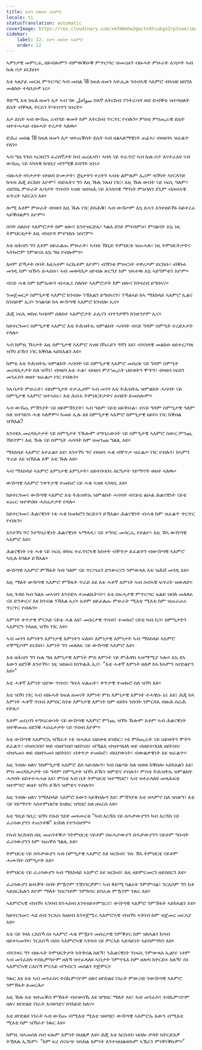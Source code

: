 ```yaml
---
title: እተን ሰለስተ ኣእምሮ
locale: ti
statusTranslation: automatic
coverImage: https://res.cloudinary.com/xmfm6mhw3gwctndtcubgx2rptnae/image/upload/v1741354419/small_cover_la_gran_rebelion_28716e29d2.webp
sidebar:
    label: 12. እተን ሰለስተ ኣእምሮ
    order: 12
---
```

ኣዎንታዊ መምርሒ ዘይብሎምን ብምዉቕዑቕ ምጥርጣር ዝመረዙን ብዙሓት ምሁራት ሌባታት ኣብ ኩሉ ቦታ ይርከቡ።

እቲ ኣጸያፊ መርዚ ምጥርጣር ካብ መበል 18 ክፍለ ዘመን ኣትሒዙ ንሰብኣዊ ኣእምሮ ብኣዝዩ ዘስግእ መልክዑ ተላቢዑዎ ኔሩ።

ቅድሚ እቲ ክፍለ ዘመን እታ ኣብ ገጽ سواحل ስጳኛ እትርከብ ኖንትራባዳ ወይ ድብቕቲ ዝተባህለት ደሴት ብቐጻሊ ትርአን ትጭበጥን ነበረት።

እታ ደሴት ኣብ ውሽጢ ራብዓይ ቁመት ከም እትርከብ ጥርጥር የብሉን። ምስቲ ምስጢራዊ ደሴት ዝተተሓሓዙ ብዙሓት ተረታት ኣለዉ።

ድሕሪ መበል 18 ክፍለ ዘመን እታ ዝተጠቕሰት ደሴት ኣብ ዘልኣለማዊነት ጠፊኣ፣ ብዛዕባኣ ዝፈልጥ የለን።

ኣብ ግዜ ንጉስ ኣርቱሮን ፈረሰኛታት ክብ ጠረጴዛን፣ ኣባላ ናይ ተፈጥሮ ኣብ ኩሉ ቦታ እናተራእዩ ናብ ውሽጢ ናይ ኣካላዊ ከባቢና ብዓሚቑ ይሰግጉ ነበሩ።

ብዙሓት ዛንታታት ብዛዕባ ድሙታት፣ ጅኒታትን ተረትን ኣብቲ ልምሉም ኤሪም ዝኾነት ኣየርላንድ ክሳብ ሕጂ ይርከቡ እዮም፤ ብድሌትና ግን እዚ ኹሉ ንጹህ ነገር፣ እዚ ኹሉ ውበት ናይ ነፍሲ ዓለም፣ ብሰንኪ ምሁራት ሌባታት ጥበብን ኣዝዩ ዝበዝሕ ናይ እንስሳዊ ማንነት ምዕባለን ደጊም ብሰብኣዊ ፍጥረት ኣይርአን እዩ።

ሎሚ እቶም ምሁራት ብዛዕባ እዚ ኹሉ ነገር ይስሕቑ፣ ኣብ ውሽጦም እኳ ደሓን እንተዘይኾኑ ከይተረፈ ኣይቕበልዎን እዮም።

ሰባት ሰለስተ ኣእምሮታት ከም ዘሎና እንተዝርድኡ፣ ካልእ ደሃይ ምተሰምዐ፣ ምናልባት እኳ ነዚ ትምህርቲታት እዚ ብዝያዳ ምተገደሱ ነይሮም።

እቲ ዘሕዝን ግን እቶም ዘይፈልጡ ምሁራት፣ ኣብቲ ኸቢድ ትምህርቲ ዝጠሓሉ፣ ነዚ ትምህርትታትና ኣትኩሮም ንምጽናዕ እኳ ግዜ የብሎምን።

እዞም ድኻታት ሰባት እዚኣቶም ኣርኪቶም እዮም፣ ብኸንቱ ምሁርነት ተዋሪዶም ይርከቡ፣ ብቕኑዕ መገዲ ከም ዝኸዱ ይሓስቡ፣ ኣብ መወዳእታ ዘየብሉ ጽርግያ ከም ዝኣተዉ እኳ ኣይግምቱን እዮም።

ብናይ ሓቂ ስም ከምኡውን ብሓጺሩ ሰለስተ ኣእምሮታት ከም ዘሎና ክንዛረብ ይግበኣና።

ንመጀመርታ ስምዒታዊ ኣእምሮ ክንብሎ ንኽእልን ይግበኣናን፣ ንኻልኣይ ከኣ ማእከላይ ኣእምሮ ኢልና ክንሰይሞ ኢና። ንሳልሳይ ከኣ ውሽጣዊ ኣእምሮ ክንብሎ ኢና።

ሕጂ ነፍሲ ወከፍ ካብዞም ሰለስተ ኣእምሮታት ፈሊናን ብጥንቃቐን ክንጽንዖም ኢና።

ከይተርጎመና ስምዒታዊ ኣእምሮ እቲ ትሕዝትኡ ዝምልከት ሓሳባት ብናይ ግዳም ስምዒት ተረድኦታት የዳሉ።

ኣብ ከምዚ ኹነታት እዚ ስምዒታዊ ኣእምሮ ኣዝዩ ሸካራይን ዓሻን እዩ፣ ብኣካላዊ መልክዑ ዘይተረጋገጸ ዝኾነ ይኹን ነገር ክቕበል ኣይክእልን እዩ።

ከምቲ እቲ ትሕዝትኡ ዝምልከት ሓሳባት ናይ ስምዒታዊ ኣእምሮ መሰረቱ ናይ ግዳም ስምዒት መረዳእታታት ስለ ዝኾነ፣ ብዛዕባ እቲ ሓቂ፣ ብዛዕባ ምሥጢራት ህይወትን ሞትን፣ ብዛዕባ ነፍስን መንፈስን ወዘተ ዝፈልጦ ነገር የብሉን።

ንሌባታት ምሁራት፣ ብስምዒታት ተታሒዞም ኣብ መንጎ እቲ ትሕዝትኡ ዝምልከት ሓሳባት ናይ ስምዒታዊ ኣእምሮ ዝተኣስሩ፣ እቲ ሕቡእ ትምህርትታትና ዕብደት ይመስሎም።

ኣብ ውሽጢ ምኽንያት ናይ ዘይምኽንያት፣ ኣብ ዓለም ናይቲ ዘይቅቡል፣ ብናይ ግዳም ስምዒታዊ ዓለም ስለ ዝተገደዱ ሓቂ ኣለዎም። ከመይ ኢሉ እዩ ስምዒታዊ ኣእምሮ ስምዒታዊ ዘይኮነ ነገር ክቕበል ዝኽእል?

እንተደኣ መረዳእታታት ናይ ስምዒታት ንኹሎም ተግባራውነት ናይ ስምዒታዊ ኣእምሮ ስውር ምንጪ ኾይኖም፣ እዚ ኹሉ ናይ ስምዒት ሓሳባት ከም ዘመንጩ ግልጺ እዩ።

ማእከላይ ኣእምሮ እተፈልየ እዩ፣ እንተኾነ ግና ብዛዕባ ሓቂ ብቐጥታ ዝፈልጦ ነገር የብሉን፣ ክኣምን ጥራይ እዩ ዝኽእል እሞ እቲ ኹሉ እዩ።

ኣብ ማእከላይ ኣእምሮ እምነታዊ እምነታት፣ ዘይተሰባበሩ ስርዓታት ሃይማኖት ወዘተ ኣለዉ።

ውሽጣዊ ኣእምሮ ንቀጥታዊ ተመኩሮ ናይ ሓቂ ኣዝዩ ኣገዳሲ እዩ።

ከይተርጎመና ውሽጣዊ ኣእምሮ እቲ ትሕዝትኡ ዝምልከት ሓሳባት ብናይቲ ልዑል ሕልናዊነት ናይቲ ፍጡር ዝተዋህቡ ሓበሬታታት የዳሉ።

ከይተርጎመና ሕልናዊነት ነቲ ሓቂ ክመክሮን ክርድኦን ይኽእል። ሕልናዊነት ብሓቂ ከም ዝፈልጥ ጥርጥር የብሉን።

እንተኾነ ግና ንተግባራዊነት ሕልናዊነት ኣማላዲ፣ ናይ ተግባር መሳርሒ የድልዮ፣ እዚ ኸኣ ውሽጣዊ ኣእምሮ እዩ።

ሕልናዊነት ነቲ ሓቂ ናይ ነፍሲ ወከፍ ተፈጥሮኣዊ ክስተት ብቐጥታ ይፈልጥን ብውሽጣዊ ኣእምሮ ኣቢሉ ክገልጾ ይኽእል።

ውሽጣዊ ኣእምሮ ምኽፋት ካብ ዓለም ናይ ጥርጣሬን ድንቊርናን ንምውጻእ እቲ ዝሕሸ መገዲ እዩ።

እዚ ማለት ውሽጣዊ ኣእምሮ ምኽፋት ጥራይ እዩ እቲ ሓቀኛ እምነት ኣብ ሰብኣዊ ፍጥረት ዝውለድ።

እዚ ጉዳይ ካብ ካልእ መኣዝን እንተድኣ ተመልኪትናዮ፣ እቲ ስፍሓታዊ ምጥርጣር ፍልይ ዝበለ መለለዪ ናይ ድንቊርና እዩ ክንብል ንኽእል ኢና። እቶም ዘይፈልጡ ምሁራት ሚእቲ ሚእቲ ከም ዝጠራጠሩ ጥርጥር የብሉን።

እምነት ቀጥታዊ ምርኣይ ናይቲ ሓቂ እዩ፤ መሰረታዊ ጥበብ፤ ተመኩሮ ናይቲ ካብ ስጋ፣ ስምዒታትን ኣእምሮን ንላዕሊ ዝኾነ ነገር እዩ።

ኣብ መንጎ እምነትን እምነታዊ እምነትን ፍለዩ። እምነታዊ እምነታት ኣብ ማእከላይ ኣእምሮ ተቐሚጦም ይርከቡ፣ እምነት ግን መለለዪ ናይ ውሽጣዊ ኣእምሮ እዩ።

እቲ ዘሕዝን ግን ኩሉ ግዜ እምነታዊ እምነት ምስ እምነት ናይ ምሕዋስ ኣዝማሚያ ኣሎ። እኳ ደኣ እውን ዘደንቕ እንተኾነ፣ ነዚ ዝስዕብ ከነጕልሕ ኢና፦ "እቲ ሓቀኛ እምነት ዘለዎ ከኣ ክኣምን ኣየድልዮን እዩ።"

እቲ ሓቀኛ እምነት ህያው ጥበብ፣ ግቡእ ፍልጠት፣ ቀጥታዊ ተመኩሮ ስለ ዝኾነ እዩ።

እቲ ዝኾነ ነገር ኣብ ብዙሓት ክፍለ ዘመናት እምነት ምስ እምነታዊ እምነት ተሓዊሱ ኔሩ እዩ፣ ሕጂ ከኣ እምነት ሓቀኛ ጥበብ እምበር ከንቱ እምነታዊ እምነት ከም ዘይኮነ ንሰባት ንምርዳእ ብዙሕ ስራሕ የድሊ።

እቶም ጠቢባን ተግባራውነት ናይ ውሽጣዊ ኣእምሮ ምንጪ ዝኾኑ ኹሎም እቶም ኣብ ሕልናዊነት ዝተቐመጡ ዘደንቑ ሓበሬታታት ናይ ጥበብ እዮም።

እቲ ውሽጣዊ ኣእምሮኡ ዝኸፈተ ነቲ ዝሓለፈ ህይወቱ ይዝክር፣ ነቲ ምስጢራት ናይ ህይወትን ሞትን ይፈልጥ፣ ብዝኣንበቦ ወይ ብዘየንበቦ ዘይኮነስ፣ ብኻልእ ብዝተባህለ ወይ ብዘይተባህለ ዘይኮነስ፣ ብዝኣመነ ወይ ብዘየኣመነ ዘይኮነስ፣ ብቀጥታ ተመኩሮ፣ ብህያውነት፣ ብውልቃዊነት እዩ ዝፈልጥ።

እዚ ንብሎ ዘለና ንስምዒታዊ ኣእምሮ ደስ ኣይብሎን፣ ካብ ስልጣኑ ስለ ዝወጸ ክቕበሎ ኣይክእልን እዩ፣ ምስ መረዳእታታት ናይ ግዳም ስምዒታት ዝኾነ ይኹን ዝምድና የብሉን፣ ምስቲ ትሕዝትኡ ዝምልከት ሓሳባት ዘይተተሓሓዘ እዩ፣ ምስቲ ኣብ ቤት ትምህርቲ ዝተማህሮ፣ ኣብ ዝተፈላለዩ መጻሕፍቲ ዝተምሃሮ ወዘተ ዝኾነ ይኹን ዝምድና የብሉን።

እዚ ንብሎ ዘለና ንማእከላይ ኣእምሮ እውን ኣይቅበሎን እዩ፣ ምኽንያቱ እቲ ዝኣምኖ ስለ ዝነጽግ፣ እቲ ናይ ሃይማኖት ኣስተምህሮቱ ክዝክር ዝገበሮ ስለ ዘፍርስ እዩ።

እቲ ዓቢይ ካቢር ዝኾነ የሱስ ንደቀ መዛሙርቱ "ካብ እርሻስ ናይ ሰዱቃውያንን ካብ እርሻስ ናይ ፈሪሳውያንን ተጠንቀቑ" እናበለ የተንብሆም።

የሱስ ክርስቶስ በዚ መጠንቀቕታ ንትምህርቲ ናይቶም ስፍሓታውያን ሰዱቃውያንን ናይቶም ግቡዛት ፈሪሳውያንን ከም ዝጠቐሰ ግልጺ እዩ።

ትምህርቲ ናይ ሰዱቃውያን ኣብ ስምዒታዊ ኣእምሮ እዩ ዝርከብ፣ ንሱ ኸኣ ትምህርቲ ናይቶም ሓሙሽተ ስምዒታት እዩ።

ትምህርቲ ናይ ፈሪሳውያን ኣብ ማእከላይ ኣእምሮ እዩ ዝርከብ፣ እዚ ዘይምርመርን ዘይስበርን እዩ።

ፈሪሳውያን ጽቡቓት ሰባት ምዃኖም ንኽንገርዎም፣ ኣብ ቅድሚ ካልኦት ንምምሳል፣ ንርእሶም ግን ከቶ ኣይሰርሕሉን እዮም ማለት ንስርዓቶም ንምክባር ይካፈሉ ምዃኖም ንጹር እዩ።

ኣእምሮኣዊ ብዝኾነ ኣገባብ ክንሓስብ እንተዘይተምሂርና፣ ውሽጣዊ ኣእምሮ ንምኽፋት ኣይከኣልን እዩ።

ከይተርጎመና ሓደ ሰብ ንርእሱ ክዕዘብ እንተጀሚሩ ኣእምሮኣዊ ብዝኾነ ኣገባብ ከም ዝጀመረ መርኣያ እዩ።

እቲ ናይ ገዛእ ርእስኻ ስነ ኣእምሮ ሓቂ ምዃኑን መሰረታዊ ንምቕያር ከም ዝከኣልን ክሳብ ዘይተኣመንካ፣ ንርእስኻ ብስነ ኣእምሮኣዊ ኣገባብ ናይ ምርኣይ ኣድላይነት ኣይስምዓካን እዩ።

ብኣንጻሩ ግን ብዙሓት ትምህርትታት ክትቅበል ከለኻ፣ ንሕልናዊነት ንነፍሲ ንምውጻእ ኢልካ፣ ነቶም ኣብ መንፈስካ ተሰኪምካዮም ዘለኻ ዝተፈላለዩ ኣነነታት ንምጥፋእ ከም ዘሎካ ክትርድኦ ከለኻ፣ ስነ ኣእምሮኣዊ ርእስኻ ምርኣይ ብግብርን መሰልን ትጅምር።

ንጹር እዩ እቲ ኣብ መንፈስና ተሰኪምናዮም ዘለና ዘየድልዩ ነገራት ምውጋድ ንውሽጣዊ ኣእምሮ ንምኽፋት ይመርሕ።

እዚ ኹሉ እቲ ዝተጠቕሰ ምኽፋት ብተወሳኺ እዩ ዝግበር ማለት እዩ፣ ኣብ መንፈስና ተሰኪምናዮም ዘለና ዘየድልዩ ነገራት እናወገድና ክንከይድ ከለና።

እቲ ዘየድልዩ ነገራት ኣብ ውሽጡ ብሚእቲ ሚእቲ ዝወገደ፣ ውሽጣዊ ኣእምሮኡ እውን ብሚእቲ ሚእቲ ከም ዝኸፈተ ንጹር እዩ።

ከምዚ ዝኣመሰለ ሰብ ፍጹም እምነት ክህልዎ እዩ። ሕጂ እቲ ክርስቶስ ዝበሎ ቃላት ክትርድእዎ ትኽእሉ ኢኹም፦ "ከም ፍረ ሰናፍጭ ዝኣክል እምነት እንተዝህልወኩም ኣኽራን ምነቐነቕኩም።"

